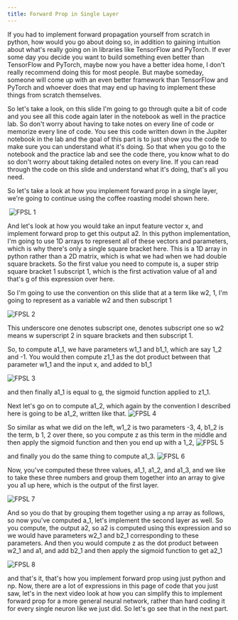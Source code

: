 ```yaml
---
title: Forward Prop in Single Layer
---
```



If you had to implement forward propagation yourself from scratch in python, how would you go about doing so, in addition to gaining intuition about what's really going on in libraries like TensorFlow and PyTorch. If ever some day you decide you want to build something even better than TensorFlow and PyTorch, maybe now you have a better idea home, I don't really recommend doing this for most people. But maybe someday, someone will come up with an even better framework than TensorFlow and PyTorch and whoever does that may end up having to implement these things from scratch themselves. 

So let's take a look, on this slide I'm going to go through quite a bit of code and you see all this code again later in the notebook as well in the practice lab. So don't worry about having to take notes on every line of code or memorize every line of code. You see this code written down in the Jupiter notebook in the lab and the goal of this part is to just show you the code to make sure you can understand what it's doing. So that when you go to the notebook and the practice lab and see the code there, you know what to do so don't worry about taking detailed notes on every line. If you can read through the code on this slide and understand what it's doing, that's all you need. 

So let's take a look at how you implement forward prop in a single layer, we're going to continue using the coffee roasting model shown here.

​
![FPSL 1](/Algs/NNIP/FPSL%20(1).png)

 And let's look at how you would take an input feature vector x, and implement forward prop to get this output a2. In this python implementation, I'm going to use 1D arrays to represent all of these vectors and parameters, which is why there's only a single square bracket here. This is a 1D array in python rather than a 2D matrix, which is what we had when we had double square brackets. So the first value you need to compute is, a super strip square bracket 1 subscript 1, which is the first activation value of a1 and that's g of this expression over here. 
 
So I'm going to use the convention on this slide that at a term like w2, 1, I'm going to represent as a variable w2 and then subscript 1

![FPSL 2](/Algs/NNIP/FPSL%20(2).png)

This underscore one denotes subscript one, denotes subscript one so w2 means w superscript 2 in square brackets and then subscript 1.

So, to compute a1_1, we have parameters w1_1 and b1_1, which are say 1_2 and -1. You would then compute z1_1 as the dot product between that parameter w1_1 and the input x, and added to b1_1 

![FPSL 3](/Algs/NNIP/FPSL%20(3).png)

and then finally a1_1 is equal to g, the sigmoid function applied to z1_1.



Next let's go on to compute a1_2, which again by the convention I described here is going to be a1_2, written like that.
![FPSL 4](/Algs/NNIP/FPSL%20(4).png)

So similar as what we did on the left, w1_2 is two parameters -3, 4, b1_2 is the term, b 1, 2 over there, so you compute z as this term in the middle and then apply the sigmoid function and then you end up with a 1_2,
![FPSL 5](/Algs/NNIP/FPSL%20(5).png)

and finally you do the same thing to compute a1_3.
![FPSL 6](/Algs/NNIP/FPSL%20(6).png)

Now, you've computed these three values, a1_1, a1_2, and a1_3, and we like to take these three numbers and group them together into an array to give you a1 up here, which is the output of the first layer. 

![FPSL 7](/Algs/NNIP/FPSL%20(7).png)

And so you do that by grouping them together using a np array as follows, so now you've computed a_1, let's implement the second layer as well. So you compute, the output a2, so a2 is computed using this expression and so we would have parameters w2_1 and b2_1 corresponding to these parameters. And then you would compute z as the dot product between w2_1 and a1, and add b2_1 and then apply the sigmoid function to get a2_1

![FPSL 8](/Algs/NNIP/FPSL%20(8).png)

and that's it, that's how you implement forward prop using just python and np. Now, there are a lot of expressions in this page of code that you just saw, let's in the next video look at how you can simplify this to implement forward prop for a more general neural network, rather than hard coding it for every single neuron like we just did. So let's go see that in the next part.


